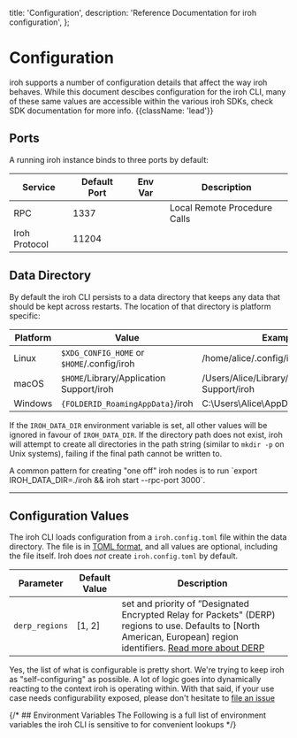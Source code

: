   title: 'Configuration',
  description:
    'Reference Documentation for iroh configuration',
};

# Configuration

iroh supports a number of configuration details that affect the way iroh behaves. While this document descibes configuration for the iroh CLI, many of these same values are accessible within the various iroh SDKs, check SDK documentation for more info. {{className: 'lead'}}

## Ports

A running iroh instance binds to three ports by default:

| Service | Default Port | Env Var | Description |
| ------- | ------------ | ------- | ----------- |
| RPC     | 1337         |  | Local Remote Procedure Calls |
| Iroh Protocol | 11204  |  | 


## Data Directory

By default the iroh CLI persists to a data directory that keeps any data that should be kept across restarts. The location of that directory is platform specific:

| Platform | Value                                 | Example                          |
| -------- | ------------------------------------- | -------------------------------- |
| Linux    | `$XDG_CONFIG_HOME` or `$HOME`/.config/iroh | /home/alice/.config/iroh              |
| macOS    | `$HOME`/Library/Application Support/iroh   | /Users/Alice/Library/Application Support/iroh |
| Windows  | `{FOLDERID_RoamingAppData}`/iroh           | C:\Users\Alice\AppData\Roaming\iroh   |

If the `IROH_DATA_DIR` environment variable is set, all other values will be ignored in favour of `IROH_DATA_DIR`. If the directory path does not exist, iroh will attempt to create all directories in the path string (similar to `mkdir -p` on Unix systems), failing if the final path cannot be written to.

<Note>
A common pattern for creating "one off" iroh nodes is to run `export IROH_DATA_DIR=./iroh && iroh start --rpc-port 3000`.
</Note>

---

## Configuration Values

The iroh CLI loads configuration from a `iroh.config.toml` file within the data directory. The file is in [TOML format](https://toml.io/en/), and all values are optional, including the file itself. Iroh does _not_ create `iroh.config.toml` by default.

| Parameter       | Default Value | Description |
| --------------- | ------------- | ----------- |
| `derp_regions`  | [1, 2]        | set and priority of ”Designated Encrypted Relay for Packets" (DERP) regions to use. Defaults to [North American, European] region identifiers. [Read more about DERP](/docs/connections/holepunching) |

Yes, the list of what is configurable is pretty short. We're trying to keep iroh as "self-configuring" as possible. A lot of logic goes into dynamically reacting to the context iroh is operating within. With that said, if your use case needs configurability exposed, please don't hesitate to [file an issue](https://github.com/n0-computer/iroh/issues/new)

{/* ## Environment Variables
The Following is a full list of environment variables the iroh CLI is sensitive to for convenient lookups */}

